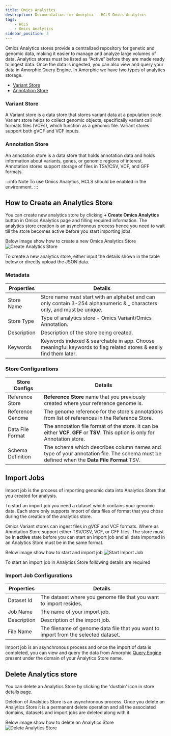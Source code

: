 ```yaml
---
title: Omics Analytics
description: Documentation for Amorphic - HCLS Omics Analytics
tags:
    - HCLS
    - Omics Analytics
sidebar_position: 3
---
```


Omics Analytics stores provide a centralized repository for genetic and genomic data, making it easier to manage and analyze large volumes of data.
Analytics stores must be listed as “Active” before they are made ready to ingest data.
Once the data is ingested, you can also view and query your data in Amorphic Query Engine.
In Amorphic we have two types of analytics storage.

- [Variant Store](#variant-store)
- [Annotation Store](#annotation-store)



### Variant Store
A Variant store is a data store that stores variant data at a population scale. Variant store helps to collect genomic objects, specifically variant call formats files (VCFs), which function as a genomic file.
Variant stores support both gVCF and VCF inputs.



### Annotation Store
An annotation store is a data store that holds annotation data and holds information about variants, genes, or genomic regions of interest.
Annotation stores support storage of files in TSV/CSV, VCF, and GFF formats.

:::info Note
To use Omics Analytics, HCLS should be enabled in the environment.
:::



## How to Create an Analytics Store

You can create new analytics store by clicking **+ Create Omics Analytics** button in Omics Analytics page and filling required information.
The analytics store creation is an asynchronous process hence you need to wait till the store becomes active before you start importing jobs.

Below image show how to create a new Omics Analytics Store
![Create Analytics Store](https://media-hub.amorphicdata.io/docs/v3.0/discover/hcls/omics-analytics/omics-analytics-store-create.gif)

To create a new analytics store, either input the details shown in the table below or directly upload the JSON data.



### Metadata

| Properties | Details |
|----------|----------|
| Store Name | Store name must start with an alphabet and can only contain 3-254 alphanumeric & \_ characters only, and must be unique. |
| Store Type | Type of analytics store - Omics Variant/Omics Annotation. |
| Description| Description of the store being created. |
| Keywords | Keywords indexed & searchable in app. Choose meaningful keywords to flag related stores & easily find them later. |



### Store Configurations

| Store Configs | Details |
|----------|----------|
| Reference Store | **Reference Store** name that you previously created where your reference genome is. |
| Reference Genome | The genome reference for the store's annotations from list of references in the Reference Store. |
| Data File Format | The annotation file format of the store. It can be either **VCF**, **GFF** or **TSV**. This option is only for Annotation store. |
| Schema Definition  | The schema which describes column names and type of your annotation file. The schema must be defined when the **Data File Format** TSV. |



## Import Jobs

Import job is the process of importing genomic data into Analytics Store that you created for analysis.

To start an import job you need a dataset which contains your genomic data.
Each store only supports import of data files of format that you chose during the creation of the analytics store.

Omics Variant stores can ingest files in gVCF and VCF formats. Where as Annotation Store support either TSV/CSV, VCF, or GFF files.
The store must be in **active** state before you can start an import job and all data imported in an Analytics Store must be in the same format.

Below image show how to start and import job
![Start Import Job](https://media-hub.amorphicdata.io/docs/v3.0/discover/hcls/omics-analytics/omics-analytics-store-start-import-job.gif)

To start an import job in Analytics Store following details are required



### Import Job Configurations

| Properties | Details |
|----------|----------|
| Dataset Id | The dataset where you genome file that you want to import resides. |
| Job Name | The name of your import job. |
| Description| Description of the import job. |
| File Name | The filename of genome data file that you want to import from the selected dataset. |

Import job is an asynchronous process and once the import of data is completed, you can view and query the data from Amorphic [Query Engine](../../Analytics/query-engine) present under the domain of your Analytics Store name.



## Delete Analytics store

You can delete an Analytics Store by clicking the 'dustbin' icon in store details page.

Deletion of Analytics Store is an asynchronous process.
Once you delete an Analytics Store it is a permanent delete operation
and all the associated domains, datasets and import jobs are deleted along with it.

Below image show how to delete an Analytics Store
![Delete Analytics Store](https://media-hub.amorphicdata.io/docs/v3.0/discover/hcls/omics-analytics/omics-analytics-store-delete-store.gif)